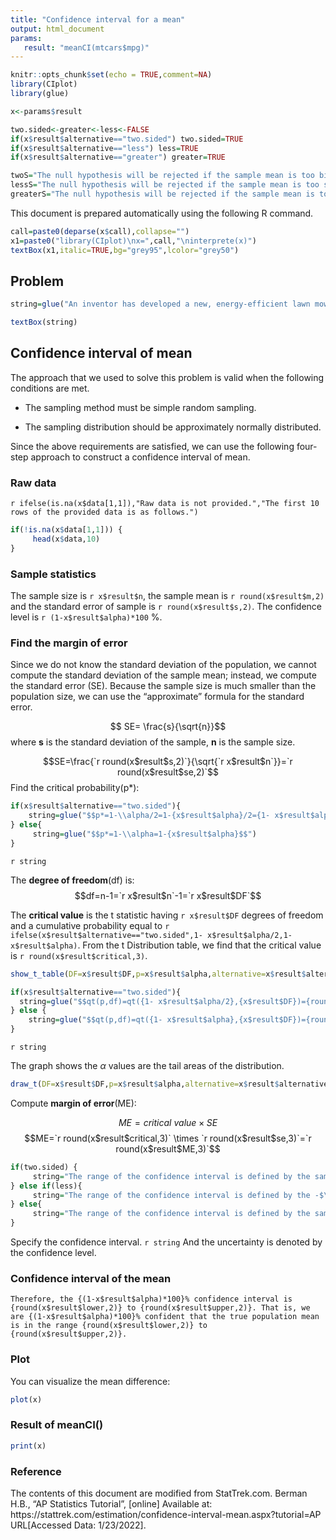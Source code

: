 ```yaml
---
title: "Confidence interval for a mean"
output: html_document
params:
   result: "meanCI(mtcars$mpg)"
---
```


```r
knitr::opts_chunk$set(echo = TRUE,comment=NA)
library(CIplot)
library(glue)
```

```r
x<-params$result

two.sided<-greater<-less<-FALSE
if(x$result$alternative=="two.sided") two.sided=TRUE
if(x$result$alternative=="less") less=TRUE
if(x$result$alternative=="greater") greater=TRUE

twoS="The null hypothesis will be rejected if the sample mean is too big or if it is too small."
lessS="The null hypothesis will be rejected if the sample mean is too small."
greaterS="The null hypothesis will be rejected if the sample mean is too big."
```

This document is prepared automatically using the following R command.

```r
call=paste0(deparse(x$call),collapse="")
x1=paste0("library(CIplot)\nx=",call,"\ninterprete(x)")
textBox(x1,italic=TRUE,bg="grey95",lcolor="grey50")
```

## Problem


```r

string=glue("An inventor has developed a new, energy-efficient lawn mower engine. From his stock of  {x$result$n*100} engines, the inventor selects a simple random sample of {x$result$n} engines for testing. The engines run for an average of {round(x$result$m,2)} minutes on a single gallon of regular gasoline, with a standard deviation of {round(x$result$s,2)} minutes. What is the {(1-x$result$alpha)*100}% confidence interval for the average minutes? (Assume that run times for the population of engines are normally distributed.")

textBox(string)
```



## Confidence interval of mean

The approach that we used to solve this problem is valid when the following conditions are met.

- The sampling method must be simple random sampling. 

- The sampling distribution should be approximately normally distributed.

Since the above requirements are satisfied, we can use the following four-step approach to construct a confidence interval of mean.


### Raw data

`r ifelse(is.na(x$data[1,1]),"Raw data is not provided.","The first 10 rows of the provided data is as follows.")`

```r
if(!is.na(x$data[1,1])) {
     head(x$data,10)
}
```

### Sample statistics

The sample size is `r x$result$n`, the sample mean is `r round(x$result$m,2)` and the standard error of sample is `r round(x$result$s,2)`. The confidence level is `r (1-x$result$alpha)*100` %.

### Find the margin of error

Since we do not know the standard deviation of the population, we cannot compute the standard deviation of the sample mean; instead, we compute the standard error (SE). Because the sample size is much smaller than the population size, we can use the "approximate" formula for the standard error.


$$ SE= \frac{s}{\sqrt{n}}$$
where **s** is the standard deviation of the sample, **n** is the sample size.


$$SE=\frac{`r round(x$result$s,2)`}{\sqrt{`r x$result$n`}}=`r round(x$result$se,2)`$$
Find the critical probability(p*):

```r
if(x$result$alternative=="two.sided"){
    string=glue("$$p*=1-\\alpha/2=1-{x$result$alpha}/2={1- x$result$alpha/2}$$")
} else{
     string=glue("$$p*=1-\\alpha=1-{x$result$alpha}$$")
}
```
`r string`

The **degree of freedom**(df) is:
$$df=n-1=`r x$result$n`-1=`r x$result$DF`$$


The **critical value** is the t statistic having `r x$result$DF` degrees of freedom and a cumulative probability equal to `r ifelse(x$result$alternative=="two.sided",1- x$result$alpha/2,1- x$result$alpha)`. From the t Distribution table, we find that the critical value is `r round(x$result$critical,3)`.

```r
show_t_table(DF=x$result$DF,p=x$result$alpha,alternative=x$result$alternative)
```

```r
if(x$result$alternative=="two.sided"){
  string=glue("$$qt(p,df)=qt({1- x$result$alpha/2},{x$result$DF})={round(x$result$critical,3)}$$")
} else {
    string=glue("$$qt(p,df)=qt({1- x$result$alpha},{x$result$DF})={round(x$result$critical,3)}$$") 
} 
```

`r string`

The graph shows the $\alpha$ values are the tail areas of the distribution. 

```r
draw_t(DF=x$result$DF,p=x$result$alpha,alternative=x$result$alternative)
```

Compute **margin of error**(ME):

$$ME=critical\ value \times SE$$
$$ME=`r round(x$result$critical,3)` \times `r round(x$result$se,3)`=`r round(x$result$ME,3)`$$

```r
if(two.sided) {
     string="The range of the confidence interval is defined by the sample statistic $\\pm$margin of error."
} else if(less){
     string="The range of the confidence interval is defined by the -$\\infty$(infinite) and the sample statistic + margin of error."
} else{
     string="The range of the confidence interval is defined by the sample statistic - margin of error and the $\\infty$(infinite)."
}
```

Specify the confidence interval. `r string` And the uncertainty is denoted by the confidence level.

### Confidence interval of the mean
 

```glue
Therefore, the {(1-x$result$alpha)*100}% confidence interval is {round(x$result$lower,2)} to {round(x$result$upper,2)}. That is, we are {(1-x$result$alpha)*100}% confident that the true population mean is in the range {round(x$result$lower,2)} to {round(x$result$upper,2)}.
```


### Plot

You can visualize the mean difference:

```r
plot(x)
```

### Result of meanCI()

```r
print(x)
```

### Reference

The contents of this document are modified from StatTrek.com.
Berman H.B., "AP Statistics Tutorial", [online] Available at:  https://stattrek.com/estimation/confidence-interval-mean.aspx?tutorial=AP URL[Accessed Data: 1/23/2022]. 
